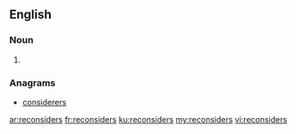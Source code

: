 ==English==

===Noun===
{{head|en|plural}}

# {{plural of|reconsider|lang=en}}

===Anagrams===
* [[considerers#English|considerers]]

[[ar:reconsiders]]
[[fr:reconsiders]]
[[ku:reconsiders]]
[[my:reconsiders]]
[[vi:reconsiders]]